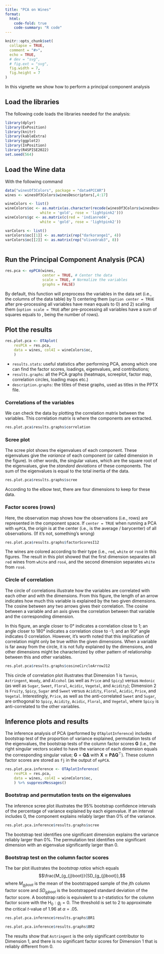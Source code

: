 ```yaml
---
title: "PCA on Wines"
format:
  html:
    code-fold: true
    code-summary: "R code"
---
```


```r
knitr::opts_chunk$set(
  collapse = TRUE,
  comment = "#>",
  echo = TRUE, 
  # dev = "svg",
  # fig.ext = "svg", 
  fig.width = 7, 
  fig.height = 7
)
```

In this vignette we show how to perform a principal component analysis

## Load the libraries

The following code loads the libraries needed for the analysis:

```r
library(dplyr)
library(ExPosition)
library(knitr)
library(kableExtra)
library(ggplot2)
library(InPosition)
library(R4SPISE2022)
set.seed(564)
```

## Load the Wine data

With the following command

```r
data("winesOf3Colors", package = "data4PCCAR")
wines <- winesOf3Colors$winesDescriptors[,4:17]
```

```r
wineColors <- list()
wineColors$oc <- as.matrix(as.character(recode(winesOf3Colors$winesDescriptors$color, red = 'indianred4', 
                white = 'gold', rose = 'lightpink2')))
wineColors$gc <- as.matrix(c(red = 'indianred4', 
                white = 'gold', rose = 'lightpink2'))

varColors <- list()
varColors$oc[[1]] <- as.matrix(rep("darkorange1", 4))
varColors$oc[[2]] <- as.matrix(rep("olivedrab3", 8))
    
```

## Run the Principal Component Analysis (PCA)

```r
res.pca <- epPCA(wines, 
                 center = TRUE, # Center the data
                 scale = TRUE, # Normalize the variables
                 graphs = FALSE) 
```

By default, this function will preprocess the variables in the data set (i.e., the columns of the data table) by 1) centering them (`option center = TRUE` after pre-processing all variables have mean equals to 0) and 2) scaling them (`option scale = TRUE` after pre-processing all variables have a sum of squares equals to \eqn{N - 1}, \eqn{N} being the number of rows).

## Plot the results

```r
res.plot.pca <- OTAplot(
    resPCA = res.pca,
    data = wines, col4I = wineColors$oc,
    )
```

-   `results.stats`: useful statistics after performing PCA, among which one can find the factor scores, loadings, eigenvalues, and contributions;
-   `results.graphs`: all the PCA graphs (heatmaps, screeplot, factor map, correlation circles, loading maps etc.)
-   `description.graphs`: the titles of these graphs, used as titles in the PPTX file.

### Correlations of the variables

We can check the data by plotting the correlation matrix between the variables. This correlation matrix is where the components are extracted.

```r
res.plot.pca$results.graphs$correlation
```

### Scree plot

The scree plot shows the eigenvalues of each component. These eigenvalues give the *variance* of each component (or called dimension in the figure). In other words, the singular values, which are the square root of the eigenvalues, give the *standard deviations* of these components. The sum of the eigenvalues is equal to the total inertia of the data.

```r
res.plot.pca$results.graphs$scree
```

According to the elbow test, there are four dimensions to keep for these data.

### Factor scores (rows)

Here, the observation map shows how the observations (i.e., rows) are represented in the component space. If `center = TRUE` when running a PCA with `epPCA`, the origin is at the center (i.e., is the average / barycenter) of all observations. (If it's not, something's wrong)

```r
res.plot.pca$results.graphs$factorScoresI12
```

The wines are colored according to their type (i.e., `red`, `white` or `rosé` in this figures. The result in this plot showed that the first dimension separates all `red` wines from `white` and `rosé`, and the second dimension separates `white` from `rosé`.

### Circle of correlation

The circle of correlations illustrate how the variables are correlated with each other and with the dimensions. From this figure, the length of an arrow indicates how much this variable is explained by the two given dimensions. The cosine between any two arrows gives their correlation. The cosine between a variable and an axis gives the correlation between that variable and the corresponding dimension.

In this figure, an angle closer to 0° indicates a correlation close to 1; an angle closer to 180° indicates a correlation close to -1; and an 90° angle indicates 0 correlation. However, it's worth noted that this implication of correlation might only be true within the given dimensions. When a variable is far away from the circle, it is not fully explained by the dimensions, and other dimensions might be characterized by other pattern of relationship between this and other variables.

```r
res.plot.pca$results.graphs$cosineCircleArrowJ12
```

This circle of correlation plot illustrates that Dimension 1 is `Tannin`, `Astringent`, `Woody`, and `Alcohol` (as well as `Price` and `Spicy`) versus `Hedonic` (as well as `Sugar`, `Sweet`, `Floral`, `Acidic`, `Vegetal`, and `Acidity`); Dimension 2 is `Fruity`, `Spicy`, `Sugar` and `Sweet` versus `Acidity`, `Floral`, `Acidic`, `Price`, and `Vegetal`. Interestingly, `Price`, as well as the anti-correlated `Sweet` and `Sugar`, are orthogonal to `Spicy`, `Acidity`, `Acidic`, `Floral`, and `Vegetal`, where `Spicy` is anti-correlated to the other variables.

## Inference plots and results

The inference analysis of PCA (performed by `OTAplotInference`) includes bootstrap test of the proportion of variance explained, permutation tests of the eigenvalues, the bootstrap tests of the column factor scores $\mathbf{G}$ (i.e., the right singular vectors scaled to have the variance of each dimension equals the corresponding singular value; $\mathbf{G} = \mathbf{Q}\boldsymbol{\Delta}$ with $\mathbf{X = P}\boldsymbol{\Delta}\mathbf{Q}^\top$). These column factor scores are stored as `fj` in the output of `epPCA`.

```r
res.plot.pca.inference <- OTAplotInference(
    resPCA = res.pca,
    data = wines, col4I = wineColors$oc, 
    ) %>% suppressMessages()
```

### Bootstrap and permutation tests on the eigenvalues

The inference scree plot illustrates the 95% bootstrap confidence intervals of the percentage of variance explained by each eigenvalue. If an interval includes 0, the component explains reliably larger than 0% of the variance.

```r
res.plot.pca.inference$results.graphs$scree
```

The bootstrap test identifies one significant dimension explains the variance reliably larger than 0%. The permutation test identifies one significant dimension with an eigenvalue significantly larger than 0.

### Bootstrap test on the column factor scores

The bar plot illustrates the *bootstrap ratios* which equals $$\frac{M_{g_{j}boot}}{SD_{g_{j}boot}},$$ where $M_{g_{j}boot}$ is the mean of the bootstrapped sample of the *j*th column factor score and $SD_{g_{j}boot}$ is the bootstrapped standard deviation of the factor score. A bootstrap ratio is equivalent to a *t*-statistics for the column factor score with the $\mathrm{H}_0: g_j = 0$. The threshold is set to 2 to approximate the critical *t*-value of 1.96 at $\alpha$ = .05.

```r
res.plot.pca.inference$results.graphs$BR1
```

```r
res.plot.pca.inference$results.graphs$BR2
```

The results show that `Astringent` is the only significant contributor to Dimension 1, and there is no significant factor scores for Dimension 1 that is reliably different from 0.
